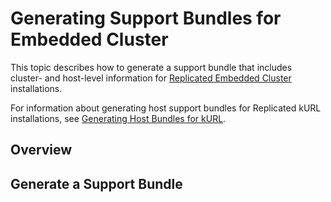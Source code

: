 
# Generating Support Bundles for Embedded Cluster

This topic describes how to generate a support bundle that includes cluster- and host-level information for [Replicated Embedded Cluster](/vendor/embedded-overview) installations.

For information about generating host support bundles for Replicated kURL installations, see [Generating Host Bundles for kURL](/vendor/support-host-support-bundles).

## Overview

<SupportBundleIntro/>

## Generate a Support Bundle

<EmbeddedClusterSupportBundle/>